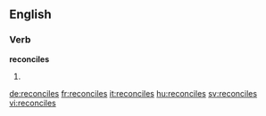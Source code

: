 ==English==

===Verb===
'''reconciles'''

# {{en-third-person singular of|reconcile}}

[[de:reconciles]]
[[fr:reconciles]]
[[it:reconciles]]
[[hu:reconciles]]
[[sv:reconciles]]
[[vi:reconciles]]